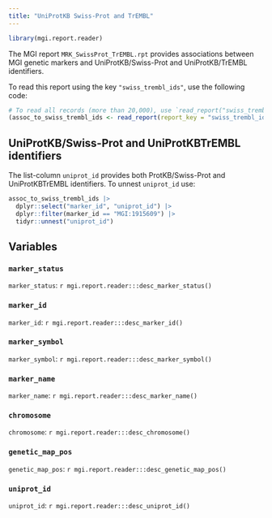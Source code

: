 ```yaml
---
title: "UniProtKB Swiss-Prot and TrEMBL"
---
```


```r
library(mgi.report.reader)
```

The MGI report `MRK_SwissProt_TrEMBL.rpt` provides associations between 
MGI genetic markers and UniProtKB/Swiss-Prot and UniProtKB/TrEMBL identifiers.

To read this report using the key `"swiss_trembl_ids"`, use the
following code:

```r
# To read all records (more than 20,000), use `read_report("swiss_trembl_ids")`.
(assoc_to_swiss_trembl_ids <- read_report(report_key = "swiss_trembl_ids", n_max = 30L))
```

## UniProtKB/Swiss-Prot and UniProtKBTrEMBL identifiers

The list-column `uniprot_id` provides both ProtKB/Swiss-Prot and UniProtKBTrEMBL
identifiers. To unnest `uniprot_id` use:

```r
assoc_to_swiss_trembl_ids |>
  dplyr::select("marker_id", "uniprot_id") |>
  dplyr::filter(marker_id == "MGI:1915609") |>
  tidyr::unnest("uniprot_id")
```

## Variables

### `marker_status`

`marker_status`: `r mgi.report.reader:::desc_marker_status()`

### `marker_id`

`marker_id`: `r mgi.report.reader:::desc_marker_id()`

### `marker_symbol`

`marker_symbol`: `r mgi.report.reader:::desc_marker_symbol()`

### `marker_name`

`marker_name`: `r mgi.report.reader:::desc_marker_name()`

### `chromosome`

`chromosome`: `r mgi.report.reader:::desc_chromosome()`

### `genetic_map_pos`

`genetic_map_pos`: `r mgi.report.reader:::desc_genetic_map_pos()`

### `uniprot_id`

`uniprot_id`: `r mgi.report.reader:::desc_uniprot_id()`

